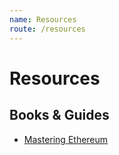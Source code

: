 ```yaml
---
name: Resources
route: /resources
---
```


# Resources

## Books & Guides

- [Mastering Ethereum](https://github.com/ethereumbook/ethereumbook)